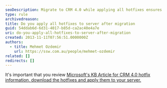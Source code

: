 ```yaml
---
seoDescription: Migrate to CRM 4.0 while applying all hotfixes ensures seamless updates and resolves potential issues.
type: rule
archivedreason:
title: Do you apply all hotfixes to server after migration
guid: 54ddab6d-6d31-4017-b85d-ca2ac40e4a7e
uri: do-you-apply-all-hotfixes-to-server-after-migration
created: 2013-11-11T07:56:51.0000000Z
authors:
  - title: Mehmet Ozdemir
    url: https://ssw.com.au/people/mehmet-ozdemir
related: []
redirects: []
---
```


It's important that you review [Microsoft's KB Article for CRM 4.0 hotfix information, download the hotfixes and apply them to your server.](https://support.microsoft.com/en-us/topic/microsoft-dynamics-crm-4-0-updates-and-hotfixes-4a09e305-7d54-7a7b-005b-cb73a3ce0bd8)
